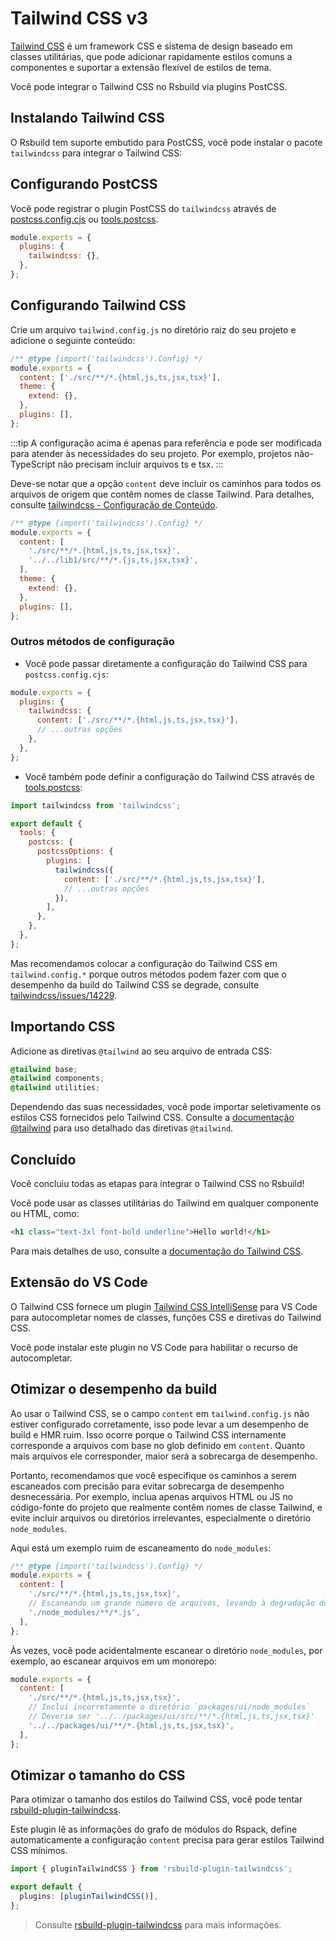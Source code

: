 # Tailwind CSS v3

[Tailwind CSS](https://v3.tailwindcss.com/) é um framework CSS e sistema de design baseado em classes utilitárias, que pode adicionar rapidamente estilos comuns a componentes e suportar a extensão flexível de estilos de tema.

Você pode integrar o Tailwind CSS no Rsbuild via plugins PostCSS.

## Instalando Tailwind CSS

O Rsbuild tem suporte embutido para PostCSS, você pode instalar o pacote `tailwindcss` para integrar o Tailwind CSS:


<PackageManagerTabs command="add tailwindcss@^3 -D" />

## Configurando PostCSS

Você pode registrar o plugin PostCSS do `tailwindcss` através de [postcss.config.cjs](https://npmjs.com/package/postcss-loader#config) ou [tools.postcss](/config/tools/postcss).

```js title="postcss.config.cjs"
module.exports = {
  plugins: {
    tailwindcss: {},
  },
};
```

## Configurando Tailwind CSS

Crie um arquivo `tailwind.config.js` no diretório raiz do seu projeto e adicione o seguinte conteúdo:

```js title="tailwind.config.js"
/** @type {import('tailwindcss').Config} */
module.exports = {
  content: ['./src/**/*.{html,js,ts,jsx,tsx}'],
  theme: {
    extend: {},
  },
  plugins: [],
};
```

:::tip
A configuração acima é apenas para referência e pode ser modificada para atender às necessidades do seu projeto. Por exemplo, projetos não-TypeScript não precisam incluir arquivos ts e tsx.
:::

Deve-se notar que a opção `content` deve incluir os caminhos para todos os arquivos de origem que contêm nomes de classe Tailwind. Para detalhes, consulte [tailwindcss - Configuração de Conteúdo](https://v3.tailwindcss.com/docs/content-configuration).

```js title="tailwind.config.js"
/** @type {import('tailwindcss').Config} */
module.exports = {
  content: [
    './src/**/*.{html,js,ts,jsx,tsx}',
    '../../lib1/src/**/*.{js,ts,jsx,tsx}',
  ],
  theme: {
    extend: {},
  },
  plugins: [],
};
```

### Outros métodos de configuração

- Você pode passar diretamente a configuração do Tailwind CSS para `postcss.config.cjs`:

```js title="postcss.config.cjs"
module.exports = {
  plugins: {
    tailwindcss: {
      content: ['./src/**/*.{html,js,ts,jsx,tsx}'],
      // ...outras opções
    },
  },
};
```

- Você também pode definir a configuração do Tailwind CSS através de [tools.postcss](/config/tools/postcss):

```js title="rsbuild.config.js"
import tailwindcss from 'tailwindcss';

export default {
  tools: {
    postcss: {
      postcssOptions: {
        plugins: [
          tailwindcss({
            content: ['./src/**/*.{html,js,ts,jsx,tsx}'],
            // ...outras opções
          }),
        ],
      },
    },
  },
};
```

Mas recomendamos colocar a configuração do Tailwind CSS em `tailwind.config.*` porque outros métodos podem fazer com que o desempenho da build do Tailwind CSS se degrade, consulte [tailwindcss/issues/14229](https://github.com/tailwindlabs/tailwindcss/issues/14229).

## Importando CSS

Adicione as diretivas `@tailwind` ao seu arquivo de entrada CSS:

```css title="main.css"
@tailwind base;
@tailwind components;
@tailwind utilities;
```

Dependendo das suas necessidades, você pode importar seletivamente os estilos CSS fornecidos pelo Tailwind CSS. Consulte a [documentação @tailwind](https://v3.tailwindcss.com/docs/functions-and-directives#tailwind) para uso detalhado das diretivas `@tailwind`.

## Concluído

Você concluiu todas as etapas para integrar o Tailwind CSS no Rsbuild!

Você pode usar as classes utilitárias do Tailwind em qualquer componente ou HTML, como:

```html
<h1 class="text-3xl font-bold underline">Hello world!</h1>
```

Para mais detalhes de uso, consulte a [documentação do Tailwind CSS](https://v3.tailwindcss.com/).

## Extensão do VS Code

O Tailwind CSS fornece um plugin [Tailwind CSS IntelliSense](https://github.com/tailwindlabs/tailwindcss-intellisense) para VS Code para autocompletar nomes de classes, funções CSS e diretivas do Tailwind CSS.

Você pode instalar este plugin no VS Code para habilitar o recurso de autocompletar.

## Otimizar o desempenho da build

Ao usar o Tailwind CSS, se o campo `content` em `tailwind.config.js` não estiver configurado corretamente, isso pode levar a um desempenho de build e HMR ruim. Isso ocorre porque o Tailwind CSS internamente corresponde a arquivos com base no glob definido em `content`. Quanto mais arquivos ele corresponder, maior será a sobrecarga de desempenho.

Portanto, recomendamos que você especifique os caminhos a serem escaneados com precisão para evitar sobrecarga de desempenho desnecessária. Por exemplo, inclua apenas arquivos HTML ou JS no código-fonte do projeto que realmente contêm nomes de classe Tailwind, e evite incluir arquivos ou diretórios irrelevantes, especialmente o diretório `node_modules`.

Aqui está um exemplo ruim de escaneamento do `node_modules`:

```js title="tailwind.config.js"
/** @type {import('tailwindcss').Config} */
module.exports = {
  content: [
    './src/**/*.{html,js,ts,jsx,tsx}',
    // Escaneando um grande número de arquivos, levando à degradação do desempenho
    './node_modules/**/*.js',
  ],
};
```

Às vezes, você pode acidentalmente escanear o diretório `node_modules`, por exemplo, ao escanear arquivos em um monorepo:

```js title="tailwind.config.js"
module.exports = {
  content: [
    './src/**/*.{html,js,ts,jsx,tsx}',
    // Inclui incorretamente o diretório `packages/ui/node_modules`
    // Deveria ser '../../packages/ui/src/**/*.{html,js,ts,jsx,tsx}'
    '../../packages/ui/**/*.{html,js,ts,jsx,tsx}',
  ],
};
```

## Otimizar o tamanho do CSS

Para otimizar o tamanho dos estilos do Tailwind CSS, você pode tentar [rsbuild-plugin-tailwindcss](https://github.com/rspack-contrib/rsbuild-plugin-tailwindcss).

Este plugin lê as informações do grafo de módulos do Rspack, define automaticamente a configuração `content` precisa para gerar estilos Tailwind CSS mínimos.

```ts title="rsbuild.config.ts"
import { pluginTailwindCSS } from 'rsbuild-plugin-tailwindcss';

export default {
  plugins: [pluginTailwindCSS()],
};
```

> Consulte [rsbuild-plugin-tailwindcss](https://github.com/rspack-contrib/rsbuild-plugin-tailwindcss) para mais informações.

